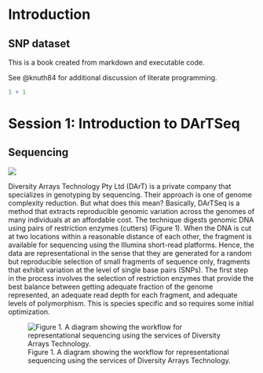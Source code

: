 # Introduction

## SNP dataset

This is a book created from markdown and executable code.

See @knuth84 for additional discussion of literate programming.

```r
1 + 1
```

# Session 1: Introduction to DArTSeq

## Sequencing

![](images/tuc_lecture.png){fig-align="left"}

Diversity Arrays Technology Pty Ltd (DArT) is a private company that specializes in genotyping by sequencing. Their approach is one of genome complexity reduction. But what does this mean? Basically, DArTSeq is a method that extracts reproducible genomic variation across the genomes of many individuals at an affordable cost. The technique digests genomic DNA using pairs of restriction enzymes (cutters) (Figure 1). When the DNA is cut at two locations within a reasonable distance of each other, the fragment is available for sequencing using the Illumina short-read platforms. Hence, the data are representational in the sense that they are generated for a random but reproducible selection of small fragments of sequence only, fragments that exhibit variation at the level of single base pairs (SNPs). The first step in the process involves the selection of restriction enzymes that provide the best balance between getting adequate fraction of the genome represented, an adequate read depth for each fragment, and adequate levels of polymorphism. This is species specific and so requires some initial optimization.

![Figure 1. A diagram showing the workflow for representational sequencing using the services of Diversity Arrays Technology.](images/dartseq.jpg)

